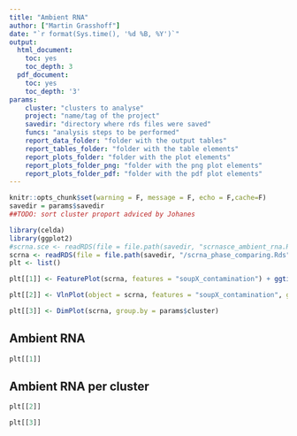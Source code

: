 ```yaml
---
title: "Ambient RNA"
author: ["Martin Grasshoff"]
date: "`r format(Sys.time(), '%d %B, %Y')`"
output:
  html_document:
    toc: yes
    toc_depth: 3
  pdf_document:
    toc: yes
    toc_depth: '3'
params:
    cluster: "clusters to analyse"
    project: "name/tag of the project"
    savedir: "directory where rds files were saved"
    funcs: "analysis steps to be performed"
    report_data_folder: "folder with the output tables"
    report_tables_folder: "folder with the table elements"
    report_plots_folder: "folder with the plot elements"
    report_plots_folder_png: "folder with the png plot elements"
    report_plots_folder_pdf: "folder with the pdf plot elements"
---
```

```r
knitr::opts_chunk$set(warning = F, message = F, echo = F,cache=F)
savedir = params$savedir
##TODO: sort cluster proport adviced by Johanes
```
```r
library(celda)
library(ggplot2)
#scrna.sce <- readRDS(file = file.path(savedir, "scrnasce_ambient_rna.Rds"))
scrna <- readRDS(file = file.path(savedir, "/scrna_phase_comparing.Rds"))
plt <- list()

plt[[1]] <- FeaturePlot(scrna, features = "soupX_contamination") + ggtitle(label = "Ambient RNA Contamintaion")

plt[[2]] <- VlnPlot(object = scrna, features = "soupX_contamination", group.by = "seurat_clusters")

plt[[3]] <- DimPlot(scrna, group.by = params$cluster)

```

## Ambient RNA
```r
plt[[1]]
```

## Ambient RNA per cluster
```r
plt[[2]]
```

```r
plt[[3]]
```
